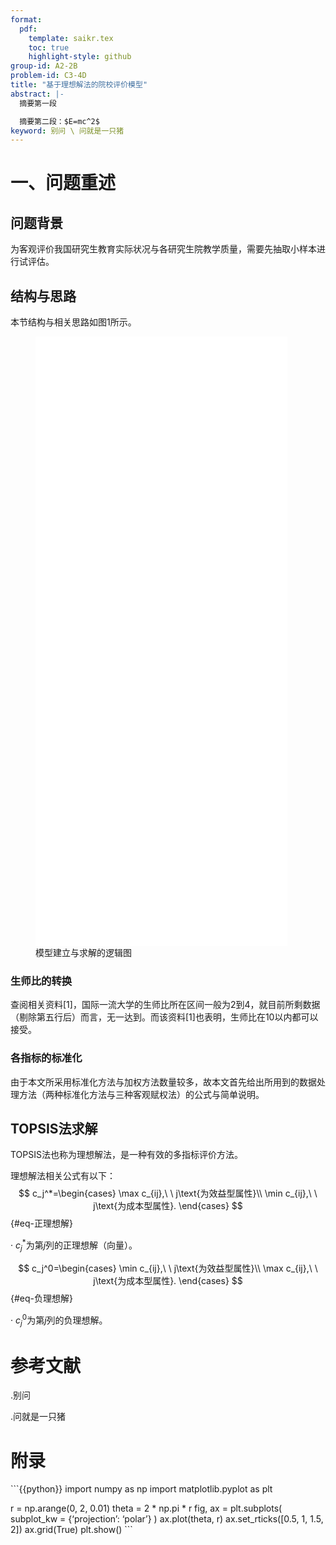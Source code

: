 ```yaml
---
format: 
  pdf:
    template: saikr.tex
    toc: true
    highlight-style: github
group-id: A2-2B
problem-id: C3-4D
title: "基于理想解法的院校评价模型"
abstract: |-
  摘要第一段

  摘要第二段：$E=mc^2$
keyword: 别问 \ 问就是一只猪
---
```


# 一、问题重述

## 问题背景

为客观评价我国研究生教育实际状况与各研究生院教学质量，需要先抽取小样本进行试评估。

## 结构与思路

本节结构与相关思路如图1所示。

![模型建立与求解的逻辑图](bb.pdf){fig.pos="H" width="95%" height="25%"}

### 生师比的转换

查阅相关资料\[1\]，国际一流大学的生师比所在区间一般为2到4，就目前所剩数据（剔除第五行后）而言，无一达到。而该资料\[1\]也表明，生师比在10以内都可以接受。

### 各指标的标准化

由于本文所采用标准化方法与加权方法数量较多，故本文首先给出所用到的数据处理方法（两种标准化方法与三种客观赋权法）的公式与简单说明。

## TOPSIS法求解

TOPSIS法也称为理想解法，是一种有效的多指标评价方法。

理想解法相关公式有以下：
$$
c_j^*=\begin{cases}
\max c_{ij},\ \ j\text{为效益型属性}\\
\min c_{ij},\ \ j\text{为成本型属性}.
\end{cases}
$$ {#eq-正理想解}

· $c_j^*$为第$j$列的正理想解（向量）。

$$
c_j^0=\begin{cases}
\min c_{ij},\ \ j\text{为效益型属性}\\
\max c_{ij},\ \ j\text{为成本型属性}.
\end{cases}
$$ {#eq-负理想解}

· $c_j^0$为第$j$列的负理想解。

# 参考文献

\noindent [1].别问

\noindent [2].问就是一只猪

# 附录

\subsection*{A.代码}

\small
```{{python}}
import numpy as np
import matplotlib.pyplot as plt

r = np.arange(0, 2, 0.01)
theta = 2 * np.pi * r
fig, ax = plt.subplots(
  subplot_kw = {'projection': 'polar'} 
)
ax.plot(theta, r)
ax.set_rticks([0.5, 1, 1.5, 2])
ax.grid(True)
plt.show()
```
\normalsize 

